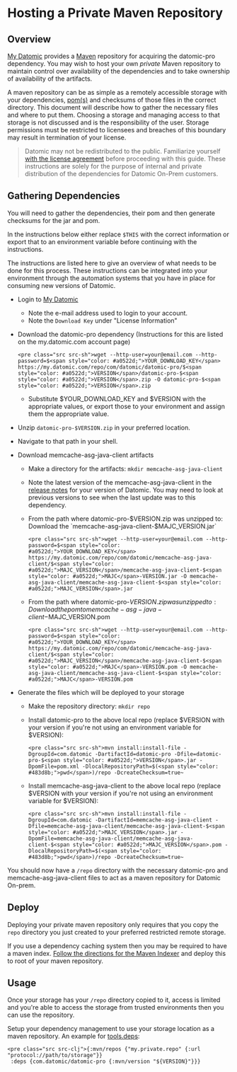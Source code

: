 Hosting a Private Maven Repository
==================================

Overview
--------

[My Datomic](https://my.datomic.com) provides a [Maven](https://maven.apache.org) repository for acquiring the datomic-pro dependency. You may wish to host your own *private* Maven repository to maintain control over availability of the dependencies and to take ownership of availability of the artifacts.

A maven repository can be as simple as a remotely accessible storage with your dependencies, [pom(s)](https://maven.apache.org/guides/introduction/introduction-to-the-pom.html) and checksums of those files in the correct directory. This document will describe how to gather the necessary files and where to put them. Choosing a storage and managing access to that storage is not discussed and is the responsibility of the user. Storage permissions must be restricted to licensees and breaches of this boundary may result in termination of your license.

> Datomic may not be redistributed to the public. Familiarize yourself [with the license agreement](https://www.datomic.com/on-prem-eula.html) before proceeding with this guide. These instructions are solely for the purpose of internal and private distribution of the dependencies for Datomic On-Prem customers.





Gathering Dependencies
----------------------

You will need to gather the dependencies, their pom and then generate checksums for the jar and pom.

In the instructions below either replace `$THIS` with the correct information or export that to an environment variable before continuing with the instructions.

The instructions are listed here to give an overview of what needs to be done for this process. These instructions can be integrated into your environment through the automation systems that you have in place for consuming new versions of Datomic.

- Login to [My Datomic](https://my.datomic.com)
    - Note the e-mail address used to login to your account.
    - Note the `Download Key` under "License Information"
- Download the datomic-pro dependency (Instructions for this are listed on the my.datomic.com account page)
    
    ```
    <pre class="src src-sh">wget --http-user=your@email.com --http-password=$<span style="color: #a0522d;">YOUR_DOWNLOAD_KEY</span> https://my.datomic.com/repo/com/datomic/datomic-pro/$<span style="color: #a0522d;">VERSION</span>/datomic-pro-$<span style="color: #a0522d;">VERSION</span>.zip -O datomic-pro-$<span style="color: #a0522d;">VERSION</span>.zip
    ```
    
    
    
    
    - Substitute $YOUR\_DOWNLOAD\_KEY and $VERSION with the appropriate values, or export those to your environment and assign them the appropriate value.
- Unzip `datomic-pro-$VERSION.zip` in your preferred location.
- Navigate to that path in your shell.
- Download memcache-asg-java-client artifacts 
    - Make a directory for the artifacts: `mkdir memcache-asg-java-client`
    - Note the latest version of the memcache-asg-java-client in the [release notes](../changes.html) for your version of Datomic. You may need to look at previous versions to see when the last update was to this dependency.
    - From the path where datomic-pro-$VERSION.zip was unzipped to: Download the `memcache-asg-java-client-$MAJC_VERSION.jar`
        
        ```
        <pre class="src src-sh">wget --http-user=your@email.com --http-password=$<span style="color: #a0522d;">YOUR_DOWNLOAD_KEY</span> https://my.datomic.com/repo/com/datomic/memcache-asg-java-client/$<span style="color: #a0522d;">MAJC_VERSION</span>/memcache-asg-java-client-$<span style="color: #a0522d;">MAJC</span>-VERSION.jar -O memcache-asg-java-client/memcache-asg-java-client-$<span style="color: #a0522d;">MAJC_VERSION</span>.jar
        ```
    - From the path where datomic-pro-$VERSION.zip was unzipped to: Download the pom to memcache-asg-java-client-$MAJC\_VERSION.pom
        
        ```
        <pre class="src src-sh">wget --http-user=your@email.com --http-password=$<span style="color: #a0522d;">YOUR_DOWNLOAD_KEY</span> https://my.datomic.com/repo/com/datomic/memcache-asg-java-client/$<span style="color: #a0522d;">MAJC_VERSION</span>/memcache-asg-java-client-$<span style="color: #a0522d;">MAJC</span>-VERSION.pom -O memcache-asg-java-client/memcache-asg-java-client-$<span style="color: #a0522d;">MAJC</span>-VERSION.pom
        ```
- Generate the files which will be deployed to your storage 
    - Make the repository directory: `mkdir repo`
    - Install datomic-pro to the above local repo (replace $VERSION with your version if you're not using an environment variable for $VERSION):
        
        ```
        <pre class="src src-sh">mvn install:install-file -DgroupId=com.datomic -DartifactId=datomic-pro -Dfile=datomic-pro-$<span style="color: #a0522d;">VERSION</span>.jar -DpomFile=pom.xml -DlocalRepositoryPath=$(<span style="color: #483d8b;">pwd</span>)/repo -DcreateChecksum=true~
        ```
    - Install memcache-asg-java-client to the above local repo (replace $VERSION with your version if you're not using an environment variable for $VERSION):
        
        ```
        <pre class="src src-sh">mvn install:install-file -DgroupId=com.datomic -DartifactId=memcache-asg-java-client -Dfile=memcache-asg-java-client/memcache-asg-java-client-$<span style="color: #a0522d;">MAJC_VERSION</span>.jar -DpomFile=memcache-asg-java-client/memcache-asg-java-client-$<span style="color: #a0522d;">MAJC_VERSION</span>.pom -DlocalRepositoryPath=$(<span style="color: #483d8b;">pwd</span>)/repo -DcreateChecksum=true~
        ```

You should now have a `/repo` directory with the necessary datomic-pro and memcache-asg-java-client files to act as a maven repository for Datomic On-prem.





Deploy
------

Deploying your private maven repository only requires that you copy the `repo` directory you just created to your preferred restricted remote storage.

If you use a dependency caching system then you may be required to have a maven index. [Follow the directions for the Maven Indexer](https://maven.apache.org/maven-indexer/indexer-cli/index.html) and deploy this to root of your maven repository.





Usage
-----

Once your storage has your `/repo` directory copied to it, access is limited and you're able to access the storage from trusted environments then you can use the repository.

Setup your dependency management to use your storage location as a maven repository. An example for [tools.deps](https://clojure.org/guides/deps_and_cli):

```
<pre class="src src-clj">{:mvn/repos {"my.private.repo" {:url "protocol://path/to/storage"}}
 :deps {com.datomic/datomic-pro {:mvn/version "${VERSION}"}}}
```